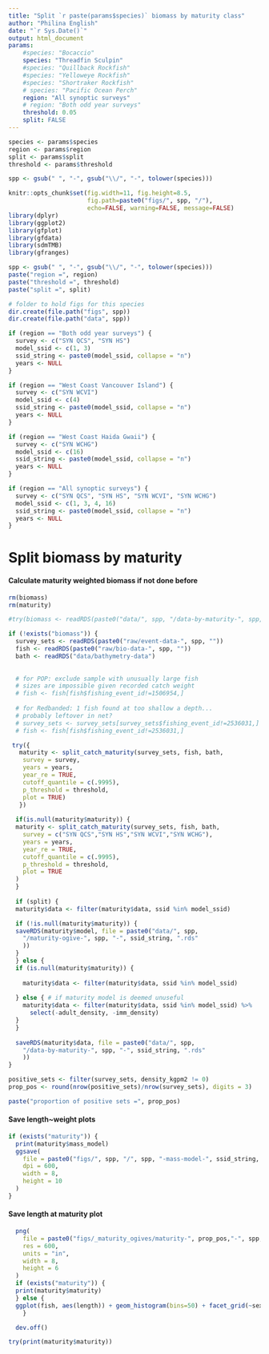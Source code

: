 ```yaml
---
title: "Split `r paste(params$species)` biomass by maturity class"
author: "Philina English"
date: "`r Sys.Date()`"
output: html_document
params: 
    #species: "Bocaccio"
    species: "Threadfin Sculpin"
    #species: "Quillback Rockfish"
    #species: "Yelloweye Rockfish"
    #species: "Shortraker Rockfish"
    # species: "Pacific Ocean Perch"
    region: "All synoptic surveys"
    # region: "Both odd year surveys"
    threshold: 0.05
    split: FALSE
---
```


```r
species <- params$species
region <- params$region
split <- params$split
threshold <- params$threshold

spp <- gsub(" ", "-", gsub("\\/", "-", tolower(species)))

knitr::opts_chunk$set(fig.width=11, fig.height=8.5, 
                      fig.path=paste0("figs/", spp, "/"),
                      echo=FALSE, warning=FALSE, message=FALSE)
library(dplyr)
library(ggplot2)
library(gfplot)
library(gfdata)
library(sdmTMB)
library(gfranges)
```


```r
spp <- gsub(" ", "-", gsub("\\/", "-", tolower(species)))
paste("region =", region)
paste("threshold =", threshold)
paste("split =", split)

# folder to hold figs for this species
dir.create(file.path("figs", spp))
dir.create(file.path("data", spp))

if (region == "Both odd year surveys") {
  survey <- c("SYN QCS", "SYN HS")
  model_ssid <- c(1, 3)
  ssid_string <- paste0(model_ssid, collapse = "n")
  years <- NULL
}

if (region == "West Coast Vancouver Island") {
  survey <- c("SYN WCVI")
  model_ssid <- c(4)
  ssid_string <- paste0(model_ssid, collapse = "n")
  years <- NULL
}

if (region == "West Coast Haida Gwaii") {
  survey <- c("SYN WCHG")
  model_ssid <- c(16)
  ssid_string <- paste0(model_ssid, collapse = "n")
  years <- NULL
}

if (region == "All synoptic surveys") {
  survey <- c("SYN QCS", "SYN HS", "SYN WCVI", "SYN WCHG")
  model_ssid <- c(1, 3, 4, 16)
  ssid_string <- paste0(model_ssid, collapse = "n")
  years <- NULL
}
```


# Split biomass by maturity

#### Calculate maturity weighted biomass if not done before
```r
rm(biomass)
rm(maturity)

#try(biomass <- readRDS(paste0("data/", spp, "/data-by-maturity-", spp, "-", ssid_string, ".rds")))

if (!exists("biomass")) {
  survey_sets <- readRDS(paste0("raw/event-data-", spp, ""))
  fish <- readRDS(paste0("raw/bio-data-", spp, ""))
  bath <- readRDS("data/bathymetry-data")
  
   
  # for POP: exclude sample with unusually large fish 
  # sizes are impossible given recorded catch weight
  # fish <- fish[fish$fishing_event_id!=1506954,]
  
  # for Redbanded: 1 fish found at too shallow a depth... 
  # probably leftover in net?
  # survey_sets <- survey_sets[survey_sets$fishing_event_id!=2536031,]
  # fish <- fish[fish$fishing_event_id!=2536031,]

 try({ 
   maturity <- split_catch_maturity(survey_sets, fish, bath,
    survey = survey,
    years = years,
    year_re = TRUE,
    cutoff_quantile = c(.9995),
    p_threshold = threshold,
    plot = TRUE)
   })
  
  if(is.null(maturity$maturity)) {
  maturity <- split_catch_maturity(survey_sets, fish, bath,
    survey = c("SYN QCS","SYN HS","SYN WCVI","SYN WCHG"),
    years = years,
    year_re = TRUE,
    cutoff_quantile = c(.9995),
    p_threshold = threshold,
    plot = TRUE
  )
  }
  
  if (split) {
  maturity$data <- filter(maturity$data, ssid %in% model_ssid) 

  if (!is.null(maturity$maturity)) {
  saveRDS(maturity$model, file = paste0("data/", spp, 
    "/maturity-ogive-", spp, "-", ssid_string, ".rds"
    ))
  }
  } else {
  if (is.null(maturity$maturity)) {
    
    maturity$data <- filter(maturity$data, ssid %in% model_ssid) 
    
  } else { # if maturity model is deemed unuseful
    maturity$data <- filter(maturity$data, ssid %in% model_ssid) %>% 
      select(-adult_density, -imm_density) 
  }
  }
  
  saveRDS(maturity$data, file = paste0("data/", spp, 
    "/data-by-maturity-", spp, "-", ssid_string, ".rds"
    ))
}

positive_sets <- filter(survey_sets, density_kgpm2 != 0)
prop_pos <- round(nrow(positive_sets)/nrow(survey_sets), digits = 3)

paste("proportion of positive sets =", prop_pos)
```

#### Save length~weight plots
```r
if (exists("maturity")) {
  print(maturity$mass_model)
  ggsave(
    file = paste0("figs/", spp, "/", spp, "-mass-model-", ssid_string, ".png"),
    dpi = 600,
    width = 8, 
    height = 10
  )
}
```

#### Save length at maturity plot 
```r
  png(
    file = paste0("figs/_maturity_ogives/maturity-", prop_pos,"-", spp, "-", ssid_string, ".png"), 
    res = 600,
    units = "in",
    width = 8, 
    height = 6
  )
  if (exists("maturity")) {
  print(maturity$maturity)
  } else {
  ggplot(fish, aes(length)) + geom_histogram(bins=50) + facet_grid(~sex)  
    }

  dev.off()

try(print(maturity$maturity))
```

